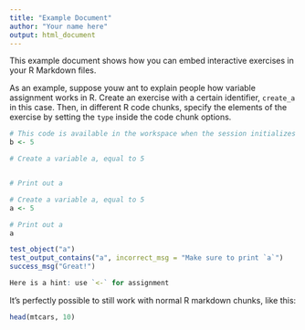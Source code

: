 ```yaml
---
title: "Example Document"
author: "Your name here"
output: html_document
---
```


This example document shows how you can embed interactive exercises in your R Markdown files.

As an example, suppose youw ant to explain people how variable assignment works in R. Create an exercise with a certain identifier, `create_a` in this case. Then, in different R code chunks, specify the elements of the exercise by setting the `type` inside the code chunk options.

```r
# This code is available in the workspace when the session initializes
b <- 5
```

```r
# Create a variable a, equal to 5


# Print out a

```

```r
# Create a variable a, equal to 5
a <- 5

# Print out a
a
```

```r
test_object("a")
test_output_contains("a", incorrect_msg = "Make sure to print `a`")
success_msg("Great!")
```

```r
Here is a hint: use `<-` for assignment
```

It's perfectly possible to still work with normal R markdown chunks, like this:

```r
head(mtcars, 10)
```
